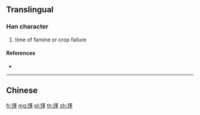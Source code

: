 {{character info/new}}
{{also|饉}}
==Translingual==

===Han character===
{{Han char|rn=184|rad=饣|as=11|sn=14|four=|canj=NVTLM}}

# time of famine or crop failure

====References====
* {{Han ref|kx=1427.311|hdz=74470.010|uh=9991|ud=39313}}

----

==Chinese==
{{zh-see|饉}}

[[fr:馑]]
[[mg:馑]]
[[pl:馑]]
[[th:馑]]
[[zh:馑]]